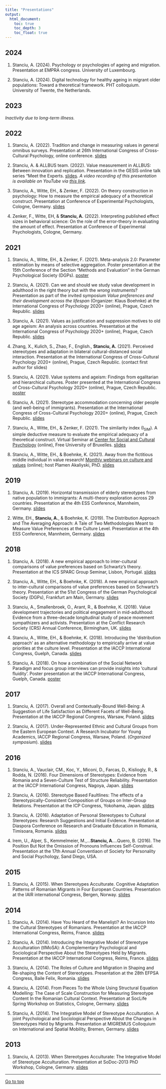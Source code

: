 ```yaml
---
title: "Presentations"
output: 
  html_document:
    toc: true
    toc_depth: 3
    toc_float: true
---
```


<!-- Google tag (gtag.js) -->
<script async src="https://www.googletagmanager.com/gtag/js?id=G-VLRYTQT397"></script>
<script>
  window.dataLayer = window.dataLayer || [];
  function gtag(){dataLayer.push(arguments);}
  gtag('js', new Date());

  gtag('config', 'G-VLRYTQT397');
</script>


## 2024

1. Stanciu, A. (2024). Psychology or psychologies of ageing and migration. Presentation at EMPRA congress. University of Luxembourg.

2. Stanciu, A. (2024). Digital technology for healthy ageing in migrant older populations: Toward a theoretical framework. PHT colloquium. University of Twente, the Netherlands.

## 2023

_Inactivity due to long-term illness._

## 2022

1. Stanciu, A. (2022). Tradition and change in measuring values in general omnibus surveys. Presentation at 26th International Congress of Cross-Cultural Psychology, online conference. [slides](https://osf.io/68ybf) 

2. Stanciu, A. & ALLBUS team. (2022). Value measurement in ALLBUS: Between innovation and replication. Presentation in the GESIS online talk series "Meet the Experts. [slides](https://osf.io/fjgvs). _A video recording of this presentation is available on YouTube via [this link](https://www.youtube.com/watch?v=zRbcp0WlQ_4)._ 

3. Stanciu, A., Witte, EH., & Zenker, F. (2022). On theory construction in psychology: How to measure the empirical adequacy of a theoretical construct. Presentation at Conference of Experimental Psychologists, Cologne, Germany. [slides](https://osf.io/e7qb3)

4. Zenker, F., Witte, EH, & **Stanciu, A.** (2022). Interpreting published effect sizes in behavioral science: On the role of the error-theory in evaluating the amount of effect. Presentation at Conference of Experimental Psychologists, Cologne, Germany. 

## 2021

1. Stanciu, A., Witte, EH., & Zenker, F. (2021). Meta-analysis 2.0: Parameter estimation by means of selective aggregation. Poster presentation at the 15th Conference of the Section "Methods and Evaluation" in the German Psychological Society (DGPs). [poster](https://osf.io/jgu67/)

2. Stanciu, A. (2021). Can we and should we study value development in adulthood in the right theory but with the _wrong_ instruments? Presentation as part of the invited symposium _Value preferences and their development across the lifespan_ (Organizer: Klaus Boehnke) at the International Congress of Psychology 2020+ (online), Prague, Czech Republic. [slides](https://osf.io/cknxs/)

3. Stanciu, A. (2021). Values as justification and suppression motives to old age ageism: An analysis across countries. Presentation at the International Congress of Psychology 2020+ (online), Prague, Czech Republic. [slides](https://osf.io/trgdw/)

4. Zhang, X., Kulich, S., Zhao, F., English., **Stanciu, A.** (2021). Perceived stereotypes and adaptation in bilateral cultural-distanced social interaction. Presentation at the International Congress of Cross-Cultural Psychology 2020+ (online), Prague, Czech Republic. (contact first author for slides)

5. Stanciu, A. (2021). Value systems and ageism: Findings from egalitarian and hierarchical cultures. Poster presented at the International Congress of Cross-Cultural Psychology 2020+ (online), Prague, Czech Republic. [poster](https://osf.io/2f7rm/)

6. Stanciu, A. (2021). Stereotype accommodation concerning older people (and well-being of immigrants). Presentation at the International Congress of Cross-Cultural Psychology 2020+ (online), Prague, Czech Republic. [slides](https://osf.io/kvqmj/) 

7. Stanciu, A., Witte, EH., & Zenker, F. (2021). The similarity index (I~SIM~). A simple deductive measure to evaluate the empirical adequacy of a theoretical construct. Virtual Seminar at [Center for Social and Cultural Psychology](https://cescup.ulb.be/event/similarity-index-300321/) (online), Free University of Bruxelles. [slides](https://osf.io/6xmfp/)

8. Stanciu, A., Witte, EH., & Boehnke, K. (2021). Away from the fictitious middle individual in value research! [Monthly webinars on culture and values](https://www.plamenakaliyski.com/culture-values-webinar/jan-21-2021-1800-1900-gmt9-away-from-the-fictitious-middle-individual-in-value-research/) (online); host Plamen Akaliyski, PhD. [slides](https://osf.io/45p8k/)

## 2019

1. Stanciu, A. (2019). Horizontal transmission of elderly stereotypes from native population to immigrants: A multi-theory exploration across 29 countries. Presentation at the 4th ESS Conference, Mannheim, Germany. [slides](https://osf.io/vu6pa/)

2. Witte, EH., **Stanciu, A.**, & Boehnke, K. (2019). The Distribution Approach and The Averaging Approach: A Tale of Two Methodologies Meant to Measure Value Preferences at the Culture Level. Presentation at the 4th ESS Conference, Mannheim, Germany. [slides](https://osf.io/evhrf/)

## 2018

1. Stanciu, A. (2018). A new empirical approach to inter-cultural comparisons of value preferences based on Schwartz’s theory. Presentation at the ICS SPARC Group Seminar, Lisbon, Portugal. [slides](https://osf.io/5w2vj/)

2. Stanciu, A., Witte, EH., & Boehnke, K. (2018). A new empirical approach to inter-cultural comparisons of value preferences based on Schwartz’s theory. Presentation at the 51st Congress of the German Psychological Society (DGPs), Frankfurt am Main, Germany. [slides](https://osf.io/x9jgp/)

3. Stanciu, A., Smallenbroek, O., Arant, R., & Boehnke, K. (2018). Value development trajectories and political engagement in mid-adulthood: Evidence from a three-decade longitudinal study of peace movement sympathizers and activists. Presentation at the Conflict Research Society (CRS) Annual Conference, Birmingham, UK. [slides](https://osf.io/yehav/)

4. Stanciu, A., Witte, EH., & Boehnke, K. (2018). Introducing the ‘distribution approach’ as an alternative methodology to empirically arrive at value priorities at the culture level. Presentation at the IACCP International Congress, Guelph, Canada. [slides](https://osf.io/32zw8/)

5. Stanciu, A. (2018). On how a combination of the Social Network Paradigm and focus group interviews can provide insights into ‘cultural fluidity’. Poster presentation at the IACCP International Congress, Guelph, Canada. [poster](https://osf.io/fr24x/)

## 2017

1. Stanciu, A. (2017). Overall and Contextually-Bound Well-Being: A Suggestion of Life Satisfaction as Different Facets of Well-Being. Presentation at the IACCP Regional Congress, Warsaw, Poland. [slides](https://osf.io/9r7nx/)

1. Stanciu, A. (2017). Under-Represented Ethnic and Cultural Groups from the Eastern European Context. A Research Incubator for Young Academics, IACCP Regional Congress, Warsaw, Poland. (*Organized symposium*). [slides](https://osf.io/b359m/)

## 2016

1. Stanciu, A., Vauclair, CM., Koc, Y., Miconi, D., Farcas, D., Kisliogly, R., & Rodda, N. (2016). Four Dimensions of Stereotypes: Evidence from Romania and a Seven-Culture Test of Structure Reliability. Presentation at the IACCP International Congress, Nagoya, Japan. [slides](https://osf.io/yvdez/)

2. Stanciu, A. (2016). Stereotype Based Faultlines: The effects of a Stereotypically-Consistent Composition of Groups on Inter-Group Relations. Presentation at the ICP Congress, Yokohama, Japan. [slides](https://osf.io/8pwhg/)

3. Stanciu, A. (2016). Adaptation of Personal Stereotypes to Cultural Stereotypes: Research Suggestions and Initial Evidence. Presentation at Diaspora Conference on Research and Graduate Education in Romania, Timisoara, Romania. [slides](https://osf.io/m6f8j/)

4. Irem, U., Alper, S., Kemmelmeier, M.,...**Stanciu, A.**...Quero, B. (2016). The Position But Not the Omission of Pronouns Influences Self-Construal. Presentation at the 17th Annual Conventiaon of Society for Personality and Social Psychology, Sand Diego, USA.

## 2015

1. Stanciu, A. (2015). When Stereotypes Acculturate. Cognitive Adaptation Patterns of Romanian Migrants in Four European Countries. Presentation at the IAIR international Congress, Bergen, Norway. [slides](https://osf.io/x8mks/)

## 2014

1. Stanciu, A. (2014). Have You Heard of the Maneliști? An Incursion Into the Cultural Stereotypes of Romanians. Presentation at the IACCP International Congress, Reims, France. [slides](https://osf.io/fzbg9/)

2. Stanciu, A. (2014). Introducing the Integrative Model of Stereotype Acculturation (tIMoSA): A Complementary Psychological and Sociological Perspective About the Stereotypes Held by Migrants. Presentation at the IACCP International Congress, Reims, France. [slides](https://osf.io/msbdg/)

3. Stanciu, A. (2014). The Roles of Culture and Migration in Shaping and Re-shaping the Content of Stereotypes. Presentation at the 28th EFPSA Congress, Baile Felix, Romania. [slides](https://osf.io/mt43g/)

4. Stanciu, A. (2014). From Pieces To the Whole Using Structural Equation Modelling: The Case of Scale Construction for Measuring Stereotype Content In the Romanian Cultural Context. Presentation at SocLife Spring Workshop on Statistics, Cologne, Germany. [slides](https://osf.io/baj2d/)

5. Stanciu, A. (2014). The Integrative Model of Stereotype Acculturation. A joint Psychological and Sociological Perspective About the Changes in Stereotypes Held by Migrants. Presentation at MIGREMUS Colloquium on International and Spatial Mobility, Bremen, Germany. [slides](https://osf.io/z93ew/)

## 2013

1. Stanciu, A. (2013). When Stereotypes Acculturate: The Integrative Model of Stereotype Acculturation. Presentation at SoDoc-2013 PhD Workshop, Cologne, Germany. [slides](https://osf.io/rmcjv/)

___

<a href="#top"> Go to top </a>
